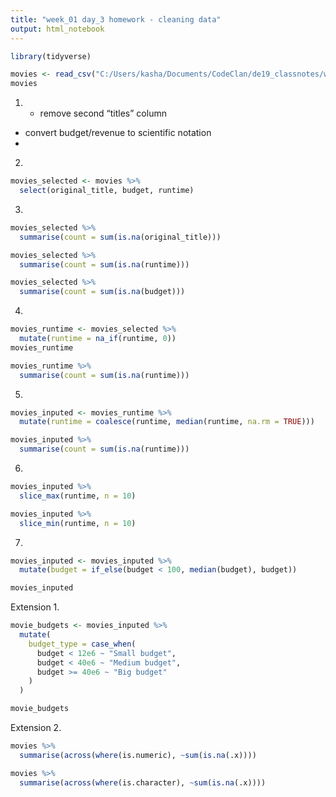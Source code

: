 ```yaml
---
title: "week_01 day_3 homework - cleaning data"
output: html_notebook
---
```

```r
library(tidyverse)
```

```r
movies <- read_csv("C:/Users/kasha/Documents/CodeClan/de19_classnotes/week_01/day_3/7_homework_cleaning_data/data/movies.csv")
movies
```
1. - remove second "titles" column
- convert budget/revenue to scientific notation
- 


2.
```r
movies_selected <- movies %>% 
  select(original_title, budget, runtime)
```

3.
```r
movies_selected %>% 
  summarise(count = sum(is.na(original_title)))

movies_selected %>% 
  summarise(count = sum(is.na(runtime)))

movies_selected %>% 
  summarise(count = sum(is.na(budget)))
```
4.
```r
movies_runtime <- movies_selected %>%
  mutate(runtime = na_if(runtime, 0))
movies_runtime
```
```r
movies_runtime %>% 
  summarise(count = sum(is.na(runtime)))
```
5.
```r
movies_inputed <- movies_runtime %>% 
  mutate(runtime = coalesce(runtime, median(runtime, na.rm = TRUE)))

movies_inputed %>% 
  summarise(count = sum(is.na(runtime)))
```
6.
```r
movies_inputed %>% 
  slice_max(runtime, n = 10)
```
```r
movies_inputed %>% 
  slice_min(runtime, n = 10)
```
7.
```r
movies_inputed <- movies_inputed %>% 
  mutate(budget = if_else(budget < 100, median(budget), budget))

movies_inputed
```
Extension 1.
```r
movie_budgets <- movies_inputed %>% 
  mutate(
    budget_type = case_when(
      budget < 12e6 ~ "Small budget",
      budget < 40e6 ~ "Medium budget",
      budget >= 40e6 ~ "Big budget"
    )
  )

movie_budgets
```

Extension 2.
```r
movies %>% 
  summarise(across(where(is.numeric), ~sum(is.na(.x))))
```
```r
movies %>% 
  summarise(across(where(is.character), ~sum(is.na(.x))))
```







